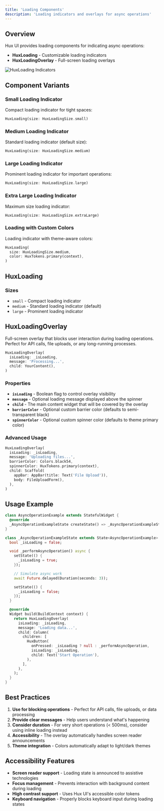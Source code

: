 ```yaml
---
title: 'Loading Components'
description: 'Loading indicators and overlays for async operations'
---
```


## Overview

Hux UI provides loading components for indicating async operations:

- **HuxLoading** - Customizable loading indicators
- **HuxLoadingOverlay** - Full-screen loading overlays

![HuxLoading Indicators](/images/hux-loading.png)

## Component Variants

### Small Loading Indicator
Compact loading indicator for tight spaces:
```dart
HuxLoading(size: HuxLoadingSize.small)
```

### Medium Loading Indicator
Standard loading indicator (default size):
```dart
HuxLoading(size: HuxLoadingSize.medium)
```

### Large Loading Indicator
Prominent loading indicator for important operations:
```dart
HuxLoading(size: HuxLoadingSize.large)
```

### Extra Large Loading Indicator
Maximum size loading indicator:
```dart
HuxLoading(size: HuxLoadingSize.extraLarge)
```

### Loading with Custom Colors
Loading indicator with theme-aware colors:
```dart
HuxLoading(
  size: HuxLoadingSize.medium,
  color: HuxTokens.primary(context),
)
```

## HuxLoading

### Sizes

- `small` - Compact loading indicator
- `medium` - Standard loading indicator (default)
- `large` - Prominent loading indicator

## HuxLoadingOverlay

Full-screen overlay that blocks user interaction during loading operations. Perfect for API calls, file uploads, or any long-running processes.

```dart
HuxLoadingOverlay(
  isLoading: _isLoading,
  message: 'Processing...',
  child: YourContent(),
)
```

### Properties

- **`isLoading`** - Boolean flag to control overlay visibility
- **`message`** - Optional loading message displayed above the spinner
- **`child`** - The main content widget that will be covered by the overlay
- **`barrierColor`** - Optional custom barrier color (defaults to semi-transparent black)
- **`spinnerColor`** - Optional custom spinner color (defaults to theme primary color)

### Advanced Usage

```dart
HuxLoadingOverlay(
  isLoading: _isLoading,
  message: 'Uploading files...',
  barrierColor: Colors.black54,
  spinnerColor: HuxTokens.primary(context),
  child: Scaffold(
    appBar: AppBar(title: Text('File Upload')),
    body: FileUploadForm(),
  ),
)
```

## Usage Example

```dart
class AsyncOperationExample extends StatefulWidget {
  @override
  _AsyncOperationExampleState createState() => _AsyncOperationExampleState();
}

class _AsyncOperationExampleState extends State<AsyncOperationExample> {
  bool _isLoading = false;

  void _performAsyncOperation() async {
    setState(() {
      _isLoading = true;
    });

    // Simulate async work
    await Future.delayed(Duration(seconds: 3));

    setState(() {
      _isLoading = false;
    });
  }

  @override
  Widget build(BuildContext context) {
    return HuxLoadingOverlay(
      isLoading: _isLoading,
      message: 'Loading data...',
      child: Column(
        children: [
          HuxButton(
            onPressed: _isLoading ? null : _performAsyncOperation,
            isLoading: _isLoading,
            child: Text('Start Operation'),
          ),
        ],
      ),
    );
  }
}
```

## Best Practices

1. **Use for blocking operations** - Perfect for API calls, file uploads, or data processing
2. **Provide clear messages** - Help users understand what's happening
3. **Consider duration** - For very short operations (< 500ms), consider using inline loading instead
4. **Accessibility** - The overlay automatically handles screen reader announcements
5. **Theme integration** - Colors automatically adapt to light/dark themes

## Accessibility Features

- **Screen reader support** - Loading state is announced to assistive technologies
- **Focus management** - Prevents interaction with background content during loading
- **High contrast support** - Uses Hux UI's accessible color tokens
- **Keyboard navigation** - Properly blocks keyboard input during loading states
